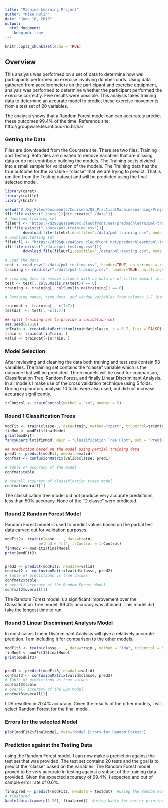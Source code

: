 ```yaml
---
title: "Machine Learning Project"
author: "Mike Hulin"
date: "June 18, 2018"
output: 
  html_document:
    keep_md: true
---
```


```r
knitr::opts_chunk$set(echo = TRUE)
```


## Overview
This analysis was performed on a set of data to determine how well participants performed an exercise involving dumbell curls.  Using data gathered from accelerometers on the participant and exercise equipment, analysis was performed to determine whether the participant performed the exercise correctly.  Five results were possible.  This analysis takes training data to determine an accurate model to predict these exercise movements from a test set of 20 variables.

The analysis shows that a Random Forest model can can accurately predict these outcomes 99.4% of the time.
Reference site: http://groupware.les.inf.puc-rio.br/har 

### Getting the Data

Files are downloaded from the Coursera site.  There are two files; Training and Testing.  Both files are cleaned to remove
Variables that are missing data or do not contribute building the models.  The Training set is divided into a small sample for validation of the models.  The Training data has the true outcome for the variable - "classe" that we are trying to predict.  That is omitted from the Testing dataset and will be predicted using the final selected model.

```r
library(caret)
library(rattle)
library(knitr)

setwd("D:/My_Files/Documents/Coursera/08_PracticalMachineLearning/Project/")
if(!file.exists("./data")){dir.create("./data")}
# download training set
fileUrl <- "https://d396qusza40orc.cloudfront.net/predmachlearn/pml-training.csv"
if(!file.exists("./data/pml-training.csv")){
        download.file(fileUrl,destfile="./data/pml-training.csv", mode = "wb")}
# Download testing set
fileUrl1 <- "https://d396qusza40orc.cloudfront.net/predmachlearn/pml-testing.csv"
if(!file.exists("./data/pml-testing.csv")){
        download.file(fileUrl1,destfile="./data/pml-testing.csv", mode = "wb")}

# Load the data
test <- read.csv("./data/pml-testing.csv", header=TRUE, na.strings = c("NA", ""))
training <- read.csv("./data/pml-training.csv", header=TRUE, na.strings = c("NA", ""))

# cleaning data to remove columns with no data or of little impact to model creation
test <- test[, colSums(is.na(test)) == 0]
training <- training[, colSums(is.na(training)) == 0]

# Removing names, time data, and window variables from columns 1-7 into working data sets

traindat <- training[, -c(1:7)] 
testdat  <- test[, -c(1:7)]

## split training set to provide a validation set
set.seed(61618) 
inTrain <- createDataPartition(traindat$classe, p = 0.7, list = FALSE)
train <- traindat[inTrain, ]
valid <- traindat[-inTrain, ]

```


### Model Selection

After reviewing and cleaning the data both training and test sets contain 53 variables.  The training set contains the "classe" variable which is the outcome that will be predicted.  Three models will be used for comparison, Classification Tree, Random Forest, and finally Linear Discriminant Analysis.  In all models I make use of the cross validation technique using 5 folds.  During exploratory analysis 10 folds were also used, but did not increase accuracy significantly.

```r

trControl <- trainControl(method = "cv", number = 5)
```

### Round 1 Classification Trees
```r

modFit <- train(classe~., data=train, method="rpart", trControl=trControl)
finMod <- modFit$finalModel
print(modFit)
fancyRpartPlot(finMod, main = "Classification Tree Plot", sub = "Predicted Exercise Outcomes")  ## Print the tree

## prediction based on the model using partial training data
pred1 <- predict(modFit, newdata=valid)
confmat <- confusionMatrix(valid$classe, pred1)

# table of accuracy of the model
confmat$table

# overall accuracy of classification trees model
confmat$overall[1]

```

The classification tree model did not produce very accurate predictions, less than 50% accuracy.  None of the "D classe" were predicted.


### Round 2 Random Forest Model

Random Forest model is used to predict values based on the partial test data carved out for validation purposes.
```r
modFit2<- train(classe ~ ., data=train,  
               method = "rf", trControl = trControl)
finMod2 <- modFit2$finalModel
print(modFit2)


pred2 <- predict(modFit2, newdata=valid)
confmat2 <- confusionMatrix(valid$classe, pred2)
# Table of predictions vs true values
confmat2$table
# overall accuracy of the Random Forest Model
confmat2$overall[1]
```

The Random Forest model is a significant improvement over the Classification Tree model.  99.4% accuracy was attained.  This model did take the longest time to run.

### Round 3 Linear Disciminant Analysis Model

In most cases Linear Discriminant Analysis will give a relatively accurate predition.  I am including it for comparison to the other models.

```r
modFit3 <- train(classe ~ ., data=train , method = "lda", trControl = trControl)
finMod3 <- modFit3$finalModel
print(modFit3)


pred3 <- predict(modFit3, newdata=valid)
confmat3 <- confusionMatrix(valid$classe, pred3)
# Table of predictions vs true values
confmat3$table
# overall accuracy of the LDA Model
confmat3$overall[1]
```

LDA resulted in 70.4% accuracy.  Given the results of the other models, I will select Random Forest for the final model.

### Errors for the selected Model

```r
plot(modFit2$finalModel, main="Model Errors for Random Forest")
```

### Prediction against the Testing Data

using the Random Forest model, I can now make a prediction against the test set that was provided.  The test set contains 20 tests and the goal is to predict the "classe" based on the variables.  The Random Forest model proved to be very accurate in testing against a subset of the training data provided.   Given the expected accuracy of 99.4%, I expected and out of sample error rate of 0.6%.  
```r
finalpred <- predict(modFit2, newdata = testdat)  #using the Random Forest Model
# finalpred
kable(data.frame(c(1:20), finalpred))  #using kable for better printing.
```

